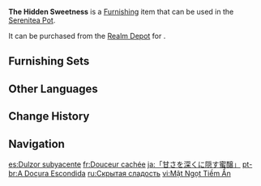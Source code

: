 {{Furnishing Infobox
|id             = 372459
|image          = Item The Hidden Sweetness.png
|category       = Landform
|subcategory    = Small Shrub
|quality        = 3
|adeptal_energy = 20
|load           = 50
|reduced_load   = 50
|description    = "If you remove the thick outer skins of vividly-colored plants, you can get some sweet fruit, but there is a measure of poison in such fruits, and they are as such not to be consumed in large amounts."<br>This is how the latest [[Matra]] operating manuals describe these desert shrubs.<br>No matter how strong someone's will is, it is still possible that they might let their guard down around such sweet fruit after bearing the twin torments of inclement weather and a long journey for too long. The manuals also contain detailed tutorials on how to use other desert plants to neutralize these poisons, should an inexperienced Matra err in this regard.
|mention        = Matra
|source1        = [[Realm Depot]]
}}
'''The Hidden Sweetness''' is a [[Furnishing]] item that can be used in the [[Serenitea Pot]].

It can be purchased from the [[Realm Depot]] for {{Item|Realm Currency|30|x=80}}.

==Furnishing Sets==
{{Craft Usage|type=Furnishing Set}}

==Other Languages==
{{Other Languages
|en      = The Hidden Sweetness
|zhs     = 「深藏甘香的蜜酿」
|zhs_rm  = "Shēncáng Gānxiāng de Mìniàng"
|zht     = 「深藏甘香的蜜釀」
|zht_rm  = "Shēncáng Gānxiāng de Mìniàng"
|zh_tl   = "The Nectar Hidden Deep Within a Sweet Fragrance"
|ja      = 「甘さを深くに隠す蜜醸」
|ja_rm   = "Amasa wo Fukaku ni Kakusu Mitsujou"{{Assumed}}
|ja_tl   = 
|ko      = 「숨겨진 달콤한 꿀」
|ko_tl   = "Hidden Sweet Honey"
|es      = Dulzor subyacente
|es_tl   = Underlying Sweetness
|fr      = Douceur cachée
|fr_tl   = Hidden Sweetness
|ru      = Скрытая сладость
|ru_tl   = The Hidden Sweetness
|th      = "ความหอมหวานที่ซ่อนเร้นในน้ำผึ้ง"
|th_rm   = 
|th_tl   = 
|vi      = Mật Ngọt Tiềm Ẩn
|vi_tl   = 
|de      = „Verborgene Süße“
|de_tl   = "Hidden Sweetness"
|id      = Rasa Manis yang Tersembunyi
|id_tl   = The Hidden Sweetness
|pt      = A Doçura Escondida
|pt_tl   = 
|tr      = Gizlenmiş Tatlılık
|tr_tl   = 
|it      = La dolcezza celata
|it_tl   = 
}}

==Change History==
{{Change History|3.1}}

==Navigation==
{{Furnishing Navbox|exterior}}

[[es:Dulzor subyacente]]
[[fr:Douceur cachée]]
[[ja:「甘さを深くに隠す蜜醸」]]
[[pt-br:A Doçura Escondida]]
[[ru:Скрытая сладость]]
[[vi:Mật Ngọt Tiềm Ẩn]]